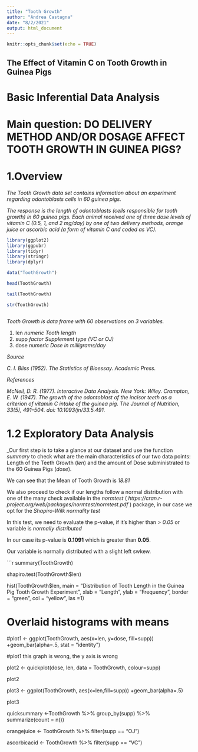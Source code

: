 ```yaml
---
title: "Tooth Growth"
author: "Andrea Castagna"
date: "8/2/2021"
output: html_document
---
```


```r
knitr::opts_chunk$set(echo = TRUE)
```

## The Effect of Vitamin C on Tooth Growth in Guinea Pigs

# Basic Inferential Data Analysis

# Main question: DO DELIVERY METHOD AND/OR DOSAGE AFFECT TOOTH GROWTH IN GUINEA PIGS?

# 1.Overview 

_The Tooth Growth data set contains information about an experiment regarding odontoblasts cells in 60 guinea pigs._

_The response is the length of odontoblasts (cells responsible for tooth growth) in 60 guinea pigs._
_Each animal received one of three dose levels of vitamin C (0.5, 1, and 2 mg/day)_
_by one of two delivery methods, orange juice or ascorbic acid (a form of vitamin C and coded as VC)._


```r

library(ggplot2)
library(ggpubr)
library(tidyr)
library(stringr)
library(dplyr)

data("ToothGrowth")

head(ToothGrowth)

tail(ToothGrowth)

str(ToothGrowth)



```

_Tooth Growth is  data frame with 60 observations on 3 variables._

 1. len  _numeric_	 *Tooth length*
 2. supp _factor_	   *Supplement type (VC or OJ)*
 3. dose _numeric_	 *Dose in milligrams/day*

_Source_

_C. I. Bliss (1952). The Statistics of Bioessay. Academic Press._

_References_

_McNeil, D. R. (1977). Interactive Data Analysis. New York: Wiley._
_Crampton, E. W. (1947). The growth of the odontoblast of the incisor teeth as a criterion of vitamin C intake of the guinea pig. The Journal of Nutrition, 33(5), 491–504. doi: 10.1093/jn/33.5.491._

# 1.2 Exploratory Data Analysis 

_Our first step is to take a glance at our dataset and use the function *summary* to check what are the main characteristics of our two data points: Length of the Teeth Growth (*len*) and the amount of Dose subministrated to the 60 Guinea Pigs (*dose*).

We can see that the Mean of Tooth Growth is *18.81*

We also proceed to check if our lengths follow a normal distribution with one of the many check available in the *normtest* ( _https://cran.r-project.org/web/packages/normtest/normtest.pdf_ ) package, in our case we opt for the _*Shapiro-Wilk normality test*_

In this test, we need to evaluate the p-value, if it's higher than *> 0.05* or variable is *normally distributed*

In our case its p-value is **0.1091** which is greater than **0.05**.

Our variable is normally distributed with a slight left swkew.

```r

summary(ToothGrowth)

shapiro.test(ToothGrowth$len)

hist(ToothGrowth$len, main = "Distribution of Tooth Length in the Guinea Pig Tooth Growth Experiment", xlab = "Length", ylab = "Frequency", border = "green", col = "yellow", las =1)

# Overlaid histograms with means
#plot1 <- ggplot(ToothGrowth, aes(x=len, y=dose, fill=supp)) +geom_bar(alpha=.5, stat = "identity")

#plot1 this graph is wrong, the y axis is wrong

plot2 <- quickplot(dose, len, data = ToothGrowth, colour=supp)

plot2

plot3 <- ggplot(ToothGrowth, aes(x=len,fill=supp)) +geom_bar(alpha=.5)

plot3

quicksummary <-ToothGrowth %>% group_by(supp) %>% summarize(count = n())

orangejuice <- ToothGrowth %>% filter(supp == "OJ")

ascorbicacid <- ToothGrowth %>% filter(supp == "VC")



